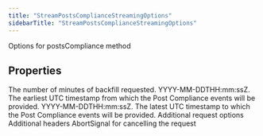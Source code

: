 ```yaml
---
title: "StreamPostsComplianceStreamingOptions"
sidebarTitle: "StreamPostsComplianceStreamingOptions"
---
```


Options for postsCompliance method

## Properties

<ParamField name="backfillMinutes" type="number">
The number of minutes of backfill requested.
</ParamField>





<ParamField name="startTime" type="string">
YYYY-MM-DDTHH:mm:ssZ. The earliest UTC timestamp from which the Post Compliance events will be provided.
</ParamField>





<ParamField name="endTime" type="string">
YYYY-MM-DDTHH:mm:ssZ. The latest UTC timestamp to which the Post Compliance events will be provided.
</ParamField>





<ParamField name="requestOptions" type="[RequestOptions](/xdks/typescript/reference/interfaces/RequestOptions)">
Additional request options
</ParamField>





<ParamField name="headers" type="Record\<string, string\>">
Additional headers
</ParamField>





<ParamField name="signal" type="AbortSignal">
AbortSignal for cancelling the request
</ParamField>



